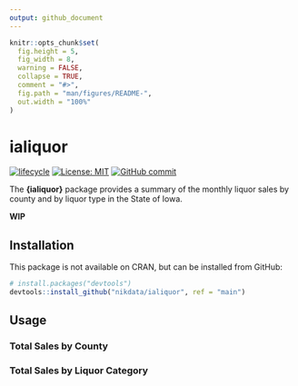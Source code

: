 ```yaml
---
output: github_document
---
```


<!-- README.md is generated from README.Rmd. Please edit that file -->

```r
knitr::opts_chunk$set(
  fig.height = 5,
  fig_width = 8,
  warning = FALSE,
  collapse = TRUE,
  comment = "#>",
  fig.path = "man/figures/README-",
  out.width = "100%"
)
```

# ialiquor

<!-- badges: start -->
[![lifecycle](https://img.shields.io/badge/lifecycle-experimental-orange.svg)](https://www.tidyverse.org/lifecycle/#experimental)
[![License: MIT](https://img.shields.io/badge/License-MIT-blue.svg)](https://opensource.org/licenses/MIT)
[![GitHub commit](https://img.shields.io/github/last-commit/nikdata/ialiquor)](https://github.com/nikdata/ialiquor/commit/master)
<!-- badges: end -->

The **{ialiquor}** package provides a summary of the monthly liquor sales by county and by liquor type in the State of Iowa.

**WIP**

## Installation

This package is not available on CRAN, but can be installed from GitHub:

``` r
# install.packages("devtools")
devtools::install_github("nikdata/ialiquor", ref = "main")
```

## Usage

### Total Sales by County


### Total Sales by Liquor Category
